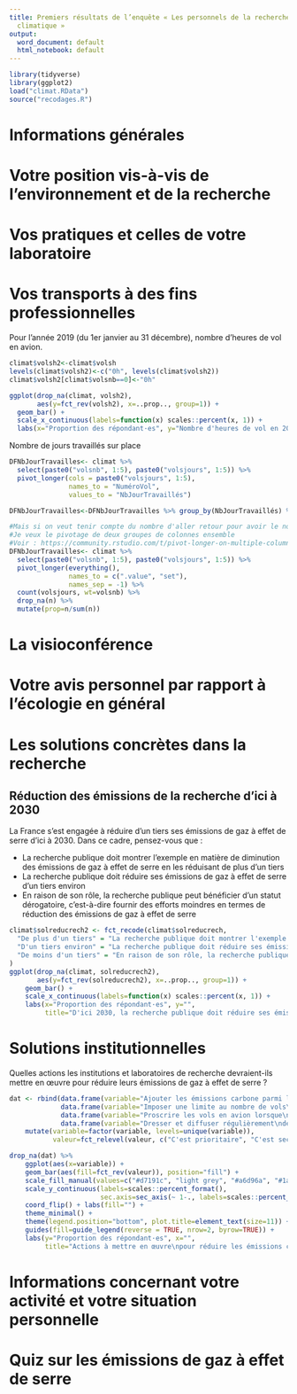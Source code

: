 ```yaml
---
title: Premiers résultats de l’enquête « Les personnels de la recherche face au changement
  climatique »
output:
  word_document: default
  html_notebook: default
---
```


```r
library(tidyverse)
library(ggplot2)
load("climat.RData")
source("recodages.R")
```

# Informations générales

# Votre position vis-à-vis de l’environnement et de la recherche

# Vos pratiques et celles de votre laboratoire

# Vos transports à des fins professionnelles

Pour l'année 2019 (du 1er janvier au 31 décembre), nombre d'heures de vol en avion.
```r
climat$volsh2<-climat$volsh
levels(climat$volsh2)<-c("0h", levels(climat$volsh2))
climat$volsh2[climat$volsnb==0]<-"0h"

ggplot(drop_na(climat, volsh2),
       aes(y=fct_rev(volsh2), x=..prop.., group=1)) +
  geom_bar() +
  scale_x_continuous(labels=function(x) scales::percent(x, 1)) +
  labs(x="Proportion des répondant·es", y="Nombre d'heures de vol en 2019")
```

Nombre de jours travaillés sur place

```r
DFNbJourTravailles<- climat %>% 
  select(paste0("volsnb", 1:5), paste0("volsjours", 1:5)) %>%
  pivot_longer(cols = paste0("volsjours", 1:5), 
               names_to = "NuméroVol", 
               values_to = "NbJourTravaillés")

DFNbJourTravailles<-DFNbJourTravailles %>% group_by(NbJourTravaillés) %>% summarize(Nbsejours=n())

#Mais si on veut tenir compte du nombre d'aller retour pour avoir le nombre de séjours réels (volsnb), c'est à dire tenir compte de ceux qui font le même aller-retour pour le même motif plusieurs fois
#Je veux le pivotage de deux groupes de colonnes ensemble
#Voir : https://community.rstudio.com/t/pivot-longer-on-multiple-column-sets-pairs/43958/10
DFNbJourTravailles<- climat %>% 
  select(paste0("volsnb", 1:5), paste0("volsjours", 1:5)) %>%
  pivot_longer(everything(),
               names_to = c(".value", "set"),
               names_sep = -1) %>%
  count(volsjours, wt=volsnb) %>%
  drop_na(n) %>%
  mutate(prop=n/sum(n))
```

# La visioconférence

# Votre avis personnel par rapport à l’écologie en général

# Les solutions concrètes dans la recherche

## Réduction des émissions de la recherche d'ici à 2030
La France s’est engagée à réduire d’un tiers ses émissions de gaz à effet de serre d’ici à 2030. Dans ce cadre, pensez-vous que :

- La recherche publique doit montrer l’exemple en matière de diminution des émissions de gaz à effet de serre en les réduisant de plus d’un tiers
- La recherche publique doit réduire ses émissions de gaz à effet de serre d’un tiers environ
- En raison de son rôle, la recherche publique peut bénéficier d’un statut dérogatoire, c’est-à-dire fournir des efforts moindres en termes de réduction des émissions de gaz à effet de serre

```r
climat$solreducrech2 <- fct_recode(climat$solreducrech,
  "De plus d'un tiers" = "La recherche publique doit montrer l'exemple en matière de diminution des émissions de gaz à effet de serre en les rédui",
  "D'un tiers environ" = "La recherche publique doit réduire ses émissions de gaz à effet de serre d'un tiers environ",
  "De moins d'un tiers" = "En raison de son rôle, la recherche publique peut bénéficier d'un statut dérogatoire, c'est-à-dire fournir des efforts m"
)
ggplot(drop_na(climat, solreducrech2),
       aes(y=fct_rev(solreducrech2), x=..prop.., group=1)) +
    geom_bar() +
    scale_x_continuous(labels=function(x) scales::percent(x, 1)) +
    labs(x="Proportion des répondant·es", y="",
         title="D'ici 2030, la recherche publique doit réduire ses émissions...")
```

# Solutions institutionnelles

Quelles actions les institutions et laboratoires de recherche devraient-ils mettre en œuvre pour réduire leurs émissions de gaz à effet de serre ?

```r
dat <- rbind(data.frame(variable="Ajouter les émissions carbone parmi les principaux\ncritères de sélection des projets à financer", valeur=climat$solinstit.selection),
             data.frame(variable="Imposer une limite au nombre de vols\nen avion par personne", valeur=climat$solinstit.limitevols),
             data.frame(variable="Proscrire les vols en avion lorsque\nle trajet en train prend moins de 6 heures", valeur=climat$solinstit.vols6h),
             data.frame(variable="Dresser et diffuser régulièrement\ndes bilans carbone détaillés", valeur=climat$solinstit.bilanges)) %>%
    mutate(variable=factor(variable, levels=unique(variable)),
           valeur=fct_relevel(valeur, c("C'est prioritaire", "C'est secondaire", "Sans opinion", "Il ne faut pas le mettre en œuvre")))

drop_na(dat) %>%
    ggplot(aes(x=variable)) +
    geom_bar(aes(fill=fct_rev(valeur)), position="fill") +
    scale_fill_manual(values=c("#d7191c", "light grey", "#a6d96a", "#1a9641")) +
    scale_y_continuous(labels=scales::percent_format(),
                       sec.axis=sec_axis(~ 1-., labels=scales::percent_format())) +
    coord_flip() + labs(fill="") +
    theme_minimal() +
    theme(legend.position="bottom", plot.title=element_text(size=11)) +
    guides(fill=guide_legend(reverse = TRUE, nrow=2, byrow=TRUE)) +
    labs(y="Proportion des répondant·es", x="",
         title="Actions à mettre en œuvre\npour réduire les émissions carbone :")
```


# Informations concernant votre activité et votre situation personnelle

# Quiz sur les émissions de gaz à effet de serre